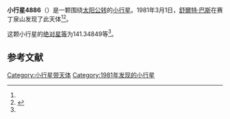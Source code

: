 {{Infobox planet
| bgcolour = #FFFFC0
| name = 4886 Kojima
| symbol = 
| image = 
| caption = 
| discovery = yes
| discovery_ref = 
| discoverer = [[舒爾特·巴斯|舒爾特·巴斯]]
| discovery_site = [[赛丁泉山|赛丁泉山]] 
| discovered = 1981年3月1日
| designations = yes
| mp_name = 
| named_after = 
| alt_names = 
| mp_category = [[主带小行星|主带小行星]]
| orbit_ref = <ref name="a">[http://ssd.jpl.nasa.gov/sbdb.cgi?sstr=4886 4886 Kojima] {{Wayback|url=http://ssd.jpl.nasa.gov/sbdb.cgi?sstr=4886 |date=20201124011005 }}，小行星數據庫瀏覽器（JPL Small-Body Database Browser）－[[美国国家航空航天局|美国国家航空航天局]]喷气推进实验室</ref>
| epoch = 2456400.5 (2013年4月18日更新)
| aphelion = {{convert|3.5204018|AU|km|3|abbr=on|lk=out}}
| perihelion = {{convert|2.3242238|AU|km|3|abbr=on}}
| semimajor = {{convert|2.9223128|AU|km|3|abbr=on}}
| eccentricity = 0.2046629
| period = 1824.687382 [[日|日]]<br />5[[儒略年|儒略年]]
| avg_speed = 
| inclination = 4.83521
| asc_node = 294.10320
| mean_anomaly = 
| arg_peri = 141.34849
| satellites = 
| physical_characteristics = yes
| dimensions = 
| mass = 
| density = 
| surface_grav = 
| escape_velocity = 
| sidereal_day = 
| axial_tilt = 
| pole_ecliptic_lat = 
| pole_ecliptic_lon = 
| albedo = 
| temperatures= 
| temp_name1 = 
| mean_temp_1 = 
| max_temp_1 = 
| temp_name2 = 
| max_temp_2 = 
| spectral_type = 
| abs_magnitude = 141.34849
}}

'''小行星4886'''（{{lang-en|4886 Kojima}}）是一颗围绕[[太阳|太阳]][[公转|公转]]的[[小行星|小行星]]。1981年3月1日，[[舒爾特·巴斯|舒爾特·巴斯]]在赛丁泉山发现了此天体<ref name="a" /><ref>{{cite news|title=小行星列表|url=http://cfa-www.harvard.edu/iau/lists/NumberedMPs.txt|accessdate=2013-07-08|newspaper=哈佛大学|archive-date=2008-05-17|archive-url=https://web.archive.org/web/20080517010638/http://cfa-www.harvard.edu/iau/lists/NumberedMPs.txt|dead-url=no}}</ref>。

这颗小行星的[[绝对星等|绝对星等]]为141.34849等<ref name="a" />。

==参考文献==
{{reflist}}
{{Minor Planet Number|[[小行星4885|小行星4885]]|[[小行星4887|小行星4887]]}}

{{小天体}}

[[Category:小行星带天体|Category:小行星带天体]]
[[Category:1981年发现的小行星|Category:1981年发现的小行星]]

{{asteroid-stub}}
